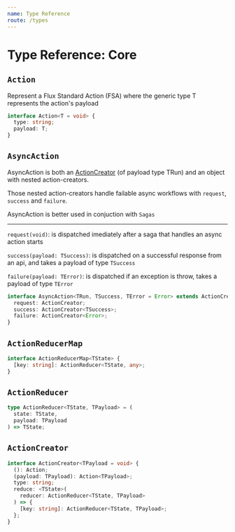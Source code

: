 ```yaml
---
name: Type Reference
route: /types
---
```



# Type Reference: Core

## `Action`

Represent a Flux Standard Action (FSA) where the generic type T represents the action's payload

```ts
interface Action<T = void> {
  type: string;
  payload: T;
}
```

## `AsyncAction`

AsyncAction is both an [ActionCreator](#actioncreator) (of payload type TRun) and an object with nested action-creators. 

Those nested action-creators handle failable async workflows with `request`, `success` and `failure`.

AsyncAction is better used in conjuction with `Sagas`

---

`request(void)`: is dispatched imediately after a saga that handles an async action starts

`success(payload: TSuccess)`: is dispatched on a successful response from an api, and takes a payload of type `TSuccess`

`failure(payload: TError)`: is dispatched if an exception is throw, takes a payload of type `TError`

```ts
interface AsyncAction<TRun, TSuccess, TError = Error> extends ActionCreator<TRun> {
  request: ActionCreator;
  success: ActionCreator<TSuccess>;
  failure: ActionCreator<Error>;
}
```

## `ActionReducerMap`
```ts
interface ActionReducerMap<TState> {
  [key: string]: ActionReducer<TState, any>;
}
```

## `ActionReducer`
```ts
type ActionReducer<TState, TPayload> = (
  state: TState,
  payload: TPayload
) => TState;
```

## `ActionCreator`
```ts
interface ActionCreator<TPayload = void> {
  (): Action;
  (payload: TPayload): Action<TPayload>;
  type: string;
  reduce: <TState>(
    reducer: ActionReducer<TState, TPayload>
  ) => {
    [key: string]: ActionReducer<TState, TPayload>;
  };
}
```